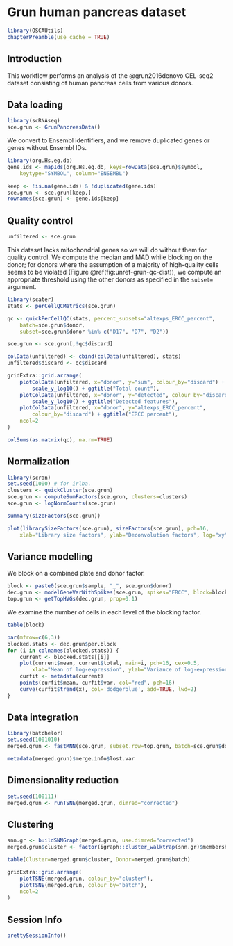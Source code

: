 # Grun human pancreas dataset

```r
library(OSCAUtils)
chapterPreamble(use_cache = TRUE)
```

## Introduction

This workflow performs an analysis of the @grun2016denovo CEL-seq2 dataset consisting of human pancreas cells from various donors.

## Data loading

```r
library(scRNAseq)
sce.grun <- GrunPancreasData()
```

We convert to Ensembl identifiers, and we remove duplicated genes or genes without Ensembl IDs.

```r
library(org.Hs.eg.db)
gene.ids <- mapIds(org.Hs.eg.db, keys=rowData(sce.grun)$symbol,
    keytype="SYMBOL", column="ENSEMBL")

keep <- !is.na(gene.ids) & !duplicated(gene.ids)
sce.grun <- sce.grun[keep,]
rownames(sce.grun) <- gene.ids[keep]
```

## Quality control

```r
unfiltered <- sce.grun
```

This dataset lacks mitochondrial genes so we will do without them for quality control.
We compute the median and MAD while blocking on the donor;
for donors where the assumption of a majority of high-quality cells seems to be violated (Figure \@ref(fig:unref-grun-qc-dist)),
we compute an appropriate threshold using the other donors as specified in the `subset=` argument.

```r
library(scater)
stats <- perCellQCMetrics(sce.grun)

qc <- quickPerCellQC(stats, percent_subsets="altexps_ERCC_percent",
    batch=sce.grun$donor,
    subset=sce.grun$donor %in% c("D17", "D7", "D2"))

sce.grun <- sce.grun[,!qc$discard]
```

```r
colData(unfiltered) <- cbind(colData(unfiltered), stats)
unfiltered$discard <- qc$discard

gridExtra::grid.arrange(
    plotColData(unfiltered, x="donor", y="sum", colour_by="discard") +
        scale_y_log10() + ggtitle("Total count"),
    plotColData(unfiltered, x="donor", y="detected", colour_by="discard") +
        scale_y_log10() + ggtitle("Detected features"),
    plotColData(unfiltered, x="donor", y="altexps_ERCC_percent",
        colour_by="discard") + ggtitle("ERCC percent"),
    ncol=2
)
```

```r
colSums(as.matrix(qc), na.rm=TRUE)
```

## Normalization 

```r
library(scran)
set.seed(1000) # for irlba. 
clusters <- quickCluster(sce.grun)
sce.grun <- computeSumFactors(sce.grun, clusters=clusters)
sce.grun <- logNormCounts(sce.grun)
```

```r
summary(sizeFactors(sce.grun))
```

```r
plot(librarySizeFactors(sce.grun), sizeFactors(sce.grun), pch=16,
    xlab="Library size factors", ylab="Deconvolution factors", log="xy")
```

## Variance modelling

We block on a combined plate and donor factor.

```r
block <- paste0(sce.grun$sample, "_", sce.grun$donor)
dec.grun <- modelGeneVarWithSpikes(sce.grun, spikes="ERCC", block=block)
top.grun <- getTopHVGs(dec.grun, prop=0.1)
```

We examine the number of cells in each level of the blocking factor.

```r
table(block)
```

```r
par(mfrow=c(6,3))
blocked.stats <- dec.grun$per.block
for (i in colnames(blocked.stats)) {
    current <- blocked.stats[[i]]
    plot(current$mean, current$total, main=i, pch=16, cex=0.5,
        xlab="Mean of log-expression", ylab="Variance of log-expression")
    curfit <- metadata(current)
    points(curfit$mean, curfit$var, col="red", pch=16)
    curve(curfit$trend(x), col='dodgerblue', add=TRUE, lwd=2)
}
```

## Data integration

```r
library(batchelor)
set.seed(1001010)
merged.grun <- fastMNN(sce.grun, subset.row=top.grun, batch=sce.grun$donor)
```

```r
metadata(merged.grun)$merge.info$lost.var
```

## Dimensionality reduction

```r
set.seed(100111)
merged.grun <- runTSNE(merged.grun, dimred="corrected")
```

## Clustering

```r
snn.gr <- buildSNNGraph(merged.grun, use.dimred="corrected")
merged.grun$cluster <- factor(igraph::cluster_walktrap(snn.gr)$membership)
```

```r
table(Cluster=merged.grun$cluster, Donor=merged.grun$batch)
```

```r
gridExtra::grid.arrange(
    plotTSNE(merged.grun, colour_by="cluster"),
    plotTSNE(merged.grun, colour_by="batch"),
    ncol=2
)
```

## Session Info {-}

```r
prettySessionInfo()
```
